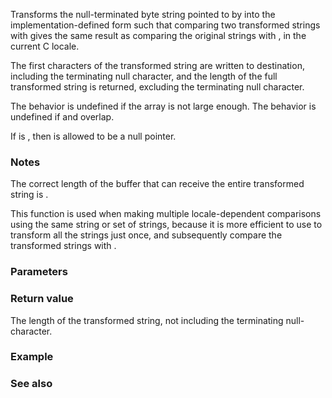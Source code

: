{{cpp/title|strxfrm}}
{{cpp/string/byte/navbar}}
{{dcl begin}}
{{dcl header|cstring}}
{{dcl|
std::size_t strxfrm( char* dest, const char* src, std::size_t count );
}}
{{dcl end}}

Transforms the null-terminated byte string pointed to by {{c|src}} into the implementation-defined form such that comparing two transformed strings with {{lc|std::strcmp}} gives the same result as comparing the original strings with {{lc|std::strcoll}}, in the current C locale.

The first {{c|count}} characters of the transformed string are written to destination, including the terminating null character, and the length of the full transformed string is returned, excluding the terminating null character.

The behavior is undefined if the {{c|dest}} array is not large enough. The behavior is undefined if {{c|dest}} and {{c|src}} overlap.

If {{c|count}} is {{c|0}}, then {{c|dest}} is allowed to be a null pointer.

===Notes===
The correct length of the buffer that can receive the entire transformed string is {{c|1 + std::strxfrm(nullptr, src, 0)}}.

This function is used when making multiple locale-dependent comparisons using the same string or set of strings, because it is more efficient to use {{lc|std::strxfrm}} to transform all the strings just once, and subsequently compare the transformed strings with {{lc|std::strcmp}}.

===Parameters===
{{par begin}}
{{par|dest|pointer to the first element of the array where the transformed string will be written}}
{{par|src|pointer to the first character of a null-terminated byte string to transform}}
{{par|count|maximum number of characters to be written}}
{{par end}}

===Return value===
The length of the transformed string, not including the terminating null-character.

===Example===
{{example
|code=
#include &lt;cassert&gt;
#include &lt;cstring&gt;
#include &lt;iomanip&gt;
#include &lt;iostream&gt;
#include &lt;string&gt;

int main()
{
    char* loc = std::setlocale(LC_COLLATE, "cs_CZ.iso88592");
    assert(loc);

    std::string in1 = "hrnec";
    std::string out1(1 + std::strxfrm(nullptr, in1.c_str(), 0), ' ');
    std::string in2 = "chrt";
    std::string out2(1 + std::strxfrm(nullptr, in2.c_str(), 0), ' ');

    std::strxfrm(&amp;out1[0], in1.c_str(), out1.size());
    std::strxfrm(&amp;out2[0], in2.c_str(), out2.size());

    std::cout &lt;&lt; "In the Czech locale: ";
    if (out1 &lt; out2)
        std::cout &lt;&lt; in1 &lt;&lt; " before " &lt;&lt; in2 &lt;&lt; '\n';
    else
        std::cout &lt;&lt; in2 &lt;&lt; " before " &lt;&lt; in1 &lt;&lt; '\n';

    std::cout &lt;&lt; "In lexicographical comparison: ";
    if (in1 &lt; in2)
        std::cout &lt;&lt; in1 &lt;&lt; " before " &lt;&lt; in2 &lt;&lt; '\n';
    else
        std::cout &lt;&lt; in2 &lt;&lt; " before " &lt;&lt; in1 &lt;&lt; '\n';
}
|p=true
|output=
In the Czech locale: hrnec before chrt
In lexicographical comparison: chrt before hrnec
}}

===See also===
{{dsc begin}}
{{dsc inc|cpp/string/wide/dsc wcsxfrm}}
{{dsc inc|cpp/locale/collate/dsc do_transform}}
{{dsc inc|cpp/string/byte/dsc strcoll}}
{{dsc see c|c/string/byte/strxfrm}}
{{dsc end}}

{{langlinks|de|es|fr|it|ja|pt|ru|zh}}